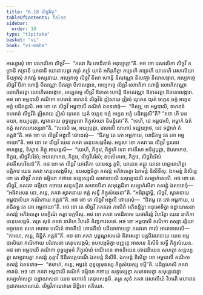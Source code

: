 ```yaml
---
title: "6.18 លិច្ឆវីវត្ថុ"
tableOfContents: false
sidebar:
  order: 10
type: "tipitaka"
basket: "vi"
book: "vi-maha"
---
```



<DynamicBreadcrumb />

<Division number="289" book="vi-maha">

<Paragraph number="1313" book="vi-maha">
អស្សោសុំ ខោ វេសាលិកា លិច្ឆវី—  “ភគវា កិរ កោដិគាមំ អនុប្បត្តោ”តិ. អថ ខោ វេសាលិកា លិច្ឆវី ភទ្រានិ ភទ្រានិ យានានិ យោជាបេត្វា ភទ្រំ ភទ្រំ យានំ អភិរុហិត្វា ភទ្រេហិ ភទ្រេហិ យានេហិ វេសាលិយា និយ្យាសុំ ភគវន្តំ ទស្សនាយ. អប្បេកច្ចេ លិច្ឆវី នីលា ហោន្តិ នីលវណ្ណា នីលវត្ថា នីលាលង្ការា, អប្បេកច្ចេ លិច្ឆវី បីតា ហោន្តិ បីតវណ្ណា បីតវត្ថា បីតាលង្ការា, អប្បេកច្ចេ លិច្ឆវី លោហិតា ហោន្តិ លោហិតវណ្ណា លោហិតវត្ថា លោហិតាលង្ការា, អប្បេកច្ចេ លិច្ឆវី ឱទាតា ហោន្តិ ឱទាតវណ្ណា ឱទាតវត្ថា ឱទាតាលង្ការា. អថ ខោ អម្ពបាលី គណិកា ទហរានំ ទហរានំ លិច្ឆវីនំ ឦសាយ ឦសំ យុគេន យុគំ ចក្កេន ចក្កំ អក្ខេន អក្ខំ បដិវដ្ដេសិ. អថ ខោ តេ លិច្ឆវី អម្ពបាលឹ គណិកំ ឯតទវោចុំ—  “កិស្ស, ជេ អម្ពបាលិ, ទហរានំ ទហរានំ លិច្ឆវីនំ ឦសាយ ឦសំ យុគេន យុគំ ចក្កេន ចក្កំ អក្ខេន អក្ខំ បដិវដ្ដេសី”តិ? “តថា ហិ បន មយា, អយ្យបុត្តា, ស្វាតនាយ ពុទ្ធប្បមុខោ ភិក្ខុសំឃោ និមន្តិតោ”តិ. “ទេហិ, ជេ អម្ពបាលិ, អម្ហាកំ ឯតំ ភត្តំ សតសហស្សេនា”តិ. “សចេបិ មេ, អយ្យបុត្តា, វេសាលឹ សាហារំ ទជ្ជេយ្យាថ, នេវ ទជ្ជាហំ តំ ភត្តន៑”តិ. អថ ខោ តេ លិច្ឆវី អង្គុលឹ ផោដេសុំ—  “ជិតម្ហ វត ភោ អម្ពកាយ, បរាជិតម្ហ វត ភោ អម្ពកាយា”តិ. អថ ខោ តេ លិច្ឆវី យេន ភគវា តេនុបសង្កមឹសុ. អទ្ទសា ខោ ភគវា តេ លិច្ឆវី ទូរតោវ អាគច្ឆន្តេ, ទិស្វាន ភិក្ខូ អាមន្តេសិ—  “យេហិ, ភិក្ខវេ, ភិក្ខូហិ ទេវា តាវតឹសា អទិដ្ឋបុព្ពា, ឱលោកេថ, ភិក្ខវេ, លិច្ឆវីបរិសំ; អបលោកេថ, ភិក្ខវេ, លិច្ឆវីបរិសំ; ឧបសំហរថ, ភិក្ខវេ, លិច្ឆវីបរិសំ តាវតឹសបរិសន៑”តិ.
</Paragraph>

<Paragraph number="1314" book="vi-maha">
អថ ខោ តេ លិច្ឆវី យាវតិកា យានស្ស ភូមិ, យានេន គន្ត្វា យានា បច្ចោរោហិត្វា បត្តិកាវ យេន ភគវា តេនុបសង្កមឹសុ; ឧបសង្កមិត្វា ភគវន្តំ អភិវាទេត្វា ឯកមន្តំ និសីទឹសុ. ឯកមន្តំ និសិន្នេ ខោ តេ លិច្ឆវី ភគវា ធម្មិយា កថាយ សន្ទស្សេសិ សមាទបេសិ សមុត្តេជេសិ សម្បហំសេសិ. អថ ខោ តេ លិច្ឆវី, ភគវតា ធម្មិយា កថាយ សន្ទស្សិតា សមាទបិតា សមុត្តេជិតា សម្បហំសិតា ភគវន្តំ ឯតទវោចុំ—  “អធិវាសេតុ នោ, ភន្តេ, ភគវា ស្វាតនាយ ភត្តំ សទ្ធឹ ភិក្ខុសំឃេនា”តិ. “អធិវុដ្ឋោម្ហិ, លិច្ឆវី, ស្វាតនាយ អម្ពបាលិយា គណិកាយ ភត្តន៑”តិ. អថ ខោ តេ លិច្ឆវី អង្គុលឹ ផោដេសុំ—  “ជិតម្ហ វត ភោ អម្ពកាយ, បរាជិតម្ហ វត ភោ អម្ពកាយា”តិ. អថ ខោ តេ លិច្ឆវី ភគវតោ ភាសិតំ អភិនន្ទិត្វា អនុមោទិត្វា ឧដ្ឋាយាសនា ភគវន្តំ អភិវាទេត្វា បទក្ខិណំ កត្វា បក្កមឹសុ.
</Paragraph>

<Paragraph number="1315" book="vi-maha">
អថ ខោ ភគវា កោដិគាមេ យថាភិរន្តំ វិហរិត្វា យេន នាតិកា តេនុបសង្កមិ. តត្រ សុទំ ភគវា នាតិកេ វិហរតិ គិញ្ជកាវសថេ. អថ ខោ អម្ពបាលី គណិកា តស្សា រត្តិយា អច្ចយេន សកេ អារាមេ បណីតំ ខាទនីយំ ភោជនីយំ បដិយាទាបេត្វា ភគវតោ កាលំ អារោចាបេសិ—  “កាលោ, ភន្តេ, និដ្ឋិតំ ភត្តន៑”តិ. អថ ខោ ភគវា បុព្ពណ្ហសមយំ និវាសេត្វា បត្តចីវរមាទាយ យេន អម្ពបាលិយា គណិកាយ បរិវេសនា តេនុបសង្កមិ; ឧបសង្កមិត្វា បញ្ញត្តេ អាសនេ និសីទិ សទ្ធឹ ភិក្ខុសំឃេន. អថ ខោ អម្ពបាលី គណិកា ពុទ្ធប្បមុខំ ភិក្ខុសំឃំ បណីតេន ខាទនីយេន ភោជនីយេន សហត្ថា សន្តប្បេត្វា សម្បវារេត្វា ភគវន្តំ ភុត្តាវឹ ឱនីតបត្តបាណឹ ឯកមន្តំ និសីទិ. ឯកមន្តំ និសិន្នា ខោ អម្ពបាលី គណិកា ភគវន្តំ ឯតទវោច—  “ឥមាហំ, ភន្តេ, អម្ពវនំ ពុទ្ធប្បមុខស្ស ភិក្ខុសំឃស្ស ទម្មី”តិ. បដិគ្គហេសិ ភគវា អារាមំ. អថ ខោ ភគវា អម្ពបាលឹ គណិកំ ធម្មិយា កថាយ សន្ទស្សេត្វា សមាទបេត្វា សមុត្តេជេត្វា សម្បហំសេត្វា ឧដ្ឋាយាសនា យេន មហាវនំ តេនុបសង្កមិ. តត្រ សុទំ ភគវា វេសាលិយំ វិហរតិ មហាវនេ កូដាគារសាលាយំ.

</Paragraph>
</Division>

<Paragraph number="1316" type="center" book="vi-maha">
លិច្ឆវិភាណវារោ និដ្ឋិតោ តតិយោ.
</Paragraph>